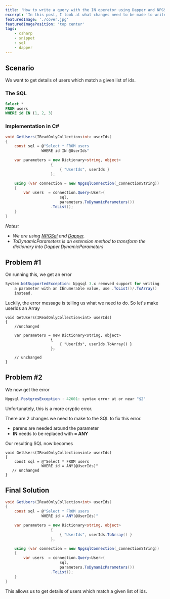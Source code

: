 ```yaml
---
title: 'How to write a query with the IN operator using Dapper and NPGSql'
excerpt: 'In this post, I look at what changes need to be made to write a query with the IN operator in a WHERE clause using Dapper and NPGSql'
featuredImage: './cover.jpg'
featuredImagePosition: 'top center'
tags:
    - csharp
    - snippet
    - sql
    - dapper
---
```


## Scenario

We want to get details of users which match a given list of ids.

### The SQL

```sql
Select *
FROM users
WHERE id IN (1, 2, 3)
```

### Implementation in C&#35;

```csharp
void GetUsers(IReadOnlyCollection<int> userIds)
{
    const sql = @"Select * FROM users
                WHERE id IN @UserIds"

    var parameters = new Dictionary<string, object>
                    {
                        { "UserIds", userIds }
                    };

    using (var connection = new NpgsqlConnection(_connectionString))
    {
        var users  = connection.Query<User>(
                        sql,
                        parameters.ToDynamicParameters())
                    .ToList();
    }
}


```

_Notes:_

-   _We are using [NPGSql](https://www.npgsql.org/) and [Dapper](https://stackexchange.github.io/Dapper/)._
-   _ToDynamicParameters is an extension method to transform the dictionary into Dapper.DynamicParameters_

## Problem #1

On running this, we get an error

```csharp
System.NotSupportedException: Npgsql 3.x removed support for writing
    a parameter with an IEnumerable value, use .ToList()/.ToArray()
    instead.
```

Luckily, the error message is telling us what we need to do. So let's make userIds an Array

```csharp{7}
void GetUsers(IReadOnlyCollection<int> userIds)
{
    //unchanged

    var parameters = new Dictionary<string, object>
                    {
                        { "UserIds", userIds.ToArray() }
                    };

    // unchanged
}
```

## Problem #2

We now get the error

```csharp
Npgsql.PostgresException : 42601: syntax error at or near "$2"
```

Unfortunately, this is a more cryptic error.

There are 2 changes we need to make to the SQL to fix this error.

-   parens are needed around the parameter
-   **IN** needs to be replaced with **= ANY**

Our resulting SQL now becomes

```csharp{4}
void GetUsers(IReadOnlyCollection<int> userIds)
{
    const sql = @"Select * FROM users
                WHERE id = ANY(@UserIds)"
   // unchanged
}
```

## Final Solution

```csharp
void GetUsers(IReadOnlyCollection<int> userIds)
{
    const sql = @"Select * FROM users
                WHERE id = ANY(@UserIds)"

    var parameters = new Dictionary<string, object>
                    {
                        { "UserIds", userIds.ToArray() }
                    };

    using (var connection = new NpgsqlConnection(_connectionString))
    {
        var users  = connection.Query<User>(
                        sql,
                        parameters.ToDynamicParameters())
                    .ToList();
    }
}
```

This allows us to get details of users which match a given list of ids.
